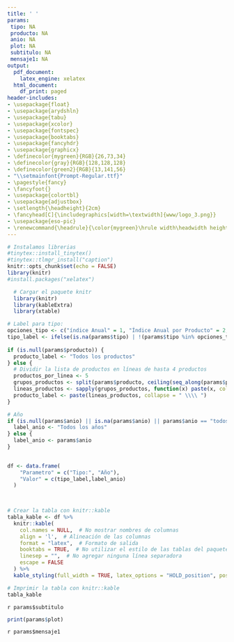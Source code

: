 ```yaml
---
title: ' '
params:
 tipo: NA
 producto: NA
 anio: NA
 plot: NA
 subtitulo: NA
 mensaje1: NA
output:
  pdf_document:
    latex_engine: xelatex
  html_document:
    df_print: paged
header-includes:
- \usepackage{float}
- \usepackage{arydshln}
- \usepackage{tabu}
- \usepackage{xcolor}
- \usepackage{fontspec}
- \usepackage{booktabs}  
- \usepackage{fancyhdr}
- \usepackage{graphicx}
- \definecolor{mygreen}{RGB}{26,73,34}
- \definecolor{gray}{RGB}{128,128,128}
- \definecolor{green2}{RGB}{13,141,56}
- "\\setmainfont{Prompt-Regular.ttf}"
- \pagestyle{fancy}
- \fancyfoot{} 
- \usepackage{colortbl}
- \usepackage{adjustbox}
- \setlength{\headheight}{2cm}
- \fancyhead[C]{\includegraphics[width=\textwidth]{www/logo_3.png}}
- \usepackage{eso-pic}
- \renewcommand{\headrule}{\color{mygreen}\hrule width\headwidth height\headrulewidth} 
---
```



```r
# Instalamos librerias
#tinytex::install_tinytex()
#tinytex::tlmgr_install("caption")
knitr::opts_chunk$set(echo = FALSE)
library(knitr)
#install.packages("xelatex")
```
<!-- Fecha -->
\begin{flushright}
\textcolor{gray}{Informe en línea generado el: `r format(Sys.Date(), "%d %B, %Y")`}
\end{flushright}
\section*{Parámetros con los cuales se generó el informe:}
```r
  # Cargar el paquete knitr
  library(knitr)
  library(kableExtra)
  library(xtable)

# Label para tipo: 
opciones_tipo <- c("índice Anual" = 1, "Índice Anual por Producto" = 2, "índice Mensual" = 3, "índice Mensual por Producto" = 4)
tipo_label <- ifelse(is.na(params$tipo) | !(params$tipo %in% opciones_tipo), "NA", names(opciones_tipo)[which(opciones_tipo == params$tipo)])
  
if (is.null(params$producto)) {
  producto_label <- "Todos los productos"
} else {
  # Dividir la lista de productos en líneas de hasta 4 productos
  productos_por_linea <- 5
  grupos_productos <- split(params$producto, ceiling(seq_along(params$producto) / productos_por_linea))
  lineas_productos <- sapply(grupos_productos, function(x) paste(x, collapse = ", "))
  producto_label <- paste(lineas_productos, collapse = " \\\\ ")
}

# Año
if (is.null(params$anio) || is.na(params$anio) || params$anio == "todos") {
  label_anio <- "Todos los años"
} else {
  label_anio <- params$anio
}

  
df <- data.frame(
    "Parametro" = c("Tipo:", "Año"),
    "Valor" = c(tipo_label,label_anio)
  )
  


# Crear la tabla con knitr::kable
tabla_kable <- df %>%
  knitr::kable(
    col.names = NULL,  # No mostrar nombres de columnas
    align = 'l',  # Alineación de las columnas
    format = "latex",  # Formato de salida
    booktabs = TRUE,  # No utilizar el estilo de las tablas del paquete booktabs
    linesep = "",  # No agregar ninguna línea separadora
    escape = FALSE
  ) %>%
  kable_styling(full_width = TRUE, latex_options = "HOLD_position", position = "left", bootstrap_options = "borderless")  # Estilo de la tabla con bordes blancos y cuadrícula completa

# Imprimir la tabla con knitr::kable
tabla_kable

```
<!-- Titulo del tablaro -->
\fontsize{14}{14} \selectfont \textcolor{mygreen}{Índice de vulnerabilidad del abastecimiento de alimentos de Antioquia.} 
<!-- Subtitulo -->

\fontsize{12}{12} \selectfont \textcolor{green2}{Evaluación de la vulnerabilidad del abastecimiento por origen y distancia.} 

<!-- Subtitulo dinamico -->
\fontsize{10}{10} \selectfont `r params$subtitulo` 
```r
print(params$plot)
```
\fontsize{10}{10} \selectfont `r params$mensaje1` 
\fontsize{8}{8} \selectfont \textcolor{mygreen}{Fuente: Cálculos propios a partir de datos del Sistema de Información de Precios y Abastecimiento del Sector Agropecuario (SIPSA).}\newline
\fontsize{8}{8} \selectfont \textcolor{mygreen}{El cálculo del índice de vulnerabilidad combina dos medidas: el índice de Herfindahl-Hirschman, que evalúa la concentración de la producción de alimentos en diferentes municipios, y la distancia desde cada municipio hasta Medellín.}\newline
\fontsize{8}{8} \selectfont \textcolor{mygreen}{Para calcular el índice de vulnerabilidad se combinan el índice de Herfindahl-Hirschman y la distancia a Medellín. El índice de Herfindahl-Hirschman, $H_{it} = \sum_{i=1}^{n}P_{itm}^{2}$ mide la concentración de los municipios de origen de alimentos; un valor más alto implica menos municipios proveedores. La distancia ponderada por volumen y reescalada, $D_{i}$,representa la lejanía de los municipios respecto a Medellín, con valores de 0 a 1, donde 1 representa la mayor distancia entre Medellín y el municipio que envía el alimento. Finalmente, El índice de vulnerabilidad se obtiene promediando $H_{it}$ y $D_{i}$, así $V_{it} = \frac{H_{it}+D_{i}}{2}$ } \newline

\AddToShipoutPictureBG*{\includegraphics[width=\paperwidth,height=3cm,keepaspectratio]{www/logo_2.png}}
